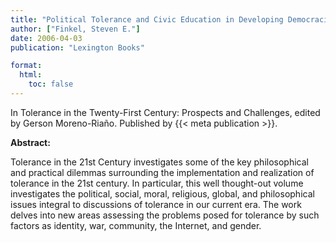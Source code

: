 ```yaml
---
title: "Political Tolerance and Civic Education in Developing Democracies"
author: ["Finkel, Steven E."]
date: 2006-04-03
publication: "Lexington Books"

format:
  html:
    toc: false
---
```


In Tolerance in the Twenty-First Century: Prospects and Challenges, edited by Gerson Moreno-Riaño. Published by {{< meta publication >}}.

**Abstract:**

::: justify-text
Tolerance in the 21st Century investigates some of the key philosophical and practical dilemmas surrounding the implementation and realization of tolerance in the 21st century. In particular, this well thought-out volume investigates the political, social, moral, religious, global, and philosophical issues integral to discussions of tolerance in our current era. The work delves into new areas assessing the problems posed for tolerance by such factors as identity, war, community, the Internet, and gender. 
:::
